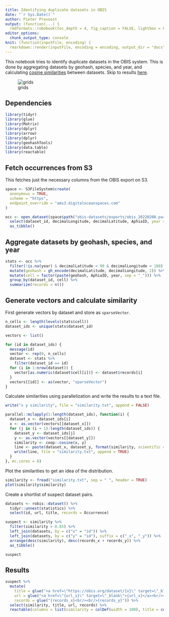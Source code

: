 ```yaml
---
title: Identifying duplicate datasets in OBIS
date: "`r Sys.Date()`"
author: Pieter Provoost
output: (function(...) {
  rmdformats::robobook(toc_depth = 4, fig_caption = FALSE, lightbox = FALSE, pandoc_args = c("+RTS", "-K2000m", "-RTS"), ...) })
editor_options: 
  chunk_output_type: console
knit: (function(inputFile, encoding) {
  rmarkdown::render(inputFile, encoding = encoding, output_dir = "docs") })  
---
```


This notebook tries to identify duplicate datasets in the OBIS system. This is done by aggregating datasets by geohash, species, and year, and calculating [cosine similarities](https://en.wikipedia.org/wiki/Cosine_similarity) between datasets. Skip to results [here](#results).

![grids](images/grids.png)

## Dependencies

```r
library(tidyr)
library(glue)
library(Matrix)
library(dplyr)
library(arrow)
library(dplyr)
library(geohashTools)
library(data.table)
library(reactable)
```

## Fetch occurrences from S3

This fetches just the necessary columns from the OBIS export on S3.

```r
space <- S3FileSystem$create(
  anonymous = TRUE,
  scheme = "https",
  endpoint_override = "ams3.digitaloceanspaces.com"
)

occ <- open_dataset(space$path("obis-datasets/exports/obis_20220208.parquet")) %>%
  select(dataset_id, decimalLongitude, decimalLatitude, AphiaID, year = date_year) %>%
  as_tibble()
```

## Aggregate datasets by geohash, species, and year

```r
stats <- occ %>%
  filter(!is.na(year) & decimalLatitude < 90 & decimalLongitude < 180) %>%
  mutate(geohash = gh_encode(decimalLatitude, decimalLongitude, 2)) %>%
  mutate(cell = factor(paste(geohash, AphiaID, year, sep = "_"))) %>%
  group_by(dataset_id, cell) %>%
  summarize(records = n())
```

## Generate vectors and calculate similarity

First generate vectors by dataset and store as `sparseVector`.

```r
n_cells <- length(levels(stats$cell))
dataset_ids <- unique(stats$dataset_id)

vectors <- list()

for (id in dataset_ids) {
  message(id)
  vector <- rep(0, n_cells)
  dataset <- stats %>%
    filter(dataset_id == id)
  for (i in 1:nrow(dataset)) {
    vector[as.numeric(dataset$cell[i])] <- dataset$records[i]
  }
  vectors[[id]] <- as(vector, "sparseVector")
}
```

Calculate similarities using parallelization and write the results to a text file.

```r
write("x y similarity", file = "similarity.txt", append = FALSE)

parallel::mclapply(1:length(dataset_ids), function(i) {
  dataset_x <- dataset_ids[i]
  x <- as.vector(vectors[[dataset_x]])
  for (j in (i + 1):length(dataset_ids)) {
    dataset_y <- dataset_ids[j]
    y <- as.vector(vectors[[dataset_y]])
    similarity <- coop::cosine(x, y)
    line <- paste(dataset_x, dataset_y, format(similarity, scientific = FALSE))
    write(line, file = "similarity.txt", append = TRUE)
  }
}, mc.cores = 6)
```

Plot the similarities to get an idea of the distribution.

```r
similarity <- fread("similarity.txt", sep = " ", header = TRUE)
plot(similarity$similarity)
```

Create a shortlist of suspect dataset pairs.

```r
datasets <- robis::dataset() %>%
  tidyr::unnest(statistics) %>%
  select(id, url, title, records = Occurrence)

suspect <- similarity %>%
  filter(similarity > 0.85) %>%
  left_join(datasets, by = c("x" = "id")) %>%
  left_join(datasets, by = c("y" = "id"), suffix = c("_x", "_y")) %>%
  arrange(desc(similarity), desc(records_x + records_y)) %>%
  as_tibble()

suspect 
```

## Results

```r
suspect %>%
  mutate(
    title = glue("<a href=\"https://obis.org/dataset/{x}\" target=\"_blank\">{title_x}</a><br/><br/><a href=\"https://obis.org/dataset/{y}\" target=\"_blank\">{title_y}</a>"),
    url = glue("<a href=\"{url_x}\" target=\"_blank\">{url_x}</a><br/><br/><a href=\"{url_y}\" target=\"_blank\">{url_y}</a>"),
    records = glue("{records_x}<br/><br/>{records_y}")) %>%
  select(similarity, title, url, records) %>%
  reactable(columns = list(similarity = colDef(width = 100), title = colDef(html = TRUE), url = colDef(html = TRUE), records = colDef(html = TRUE, width = 100)), pagination = FALSE)
```
